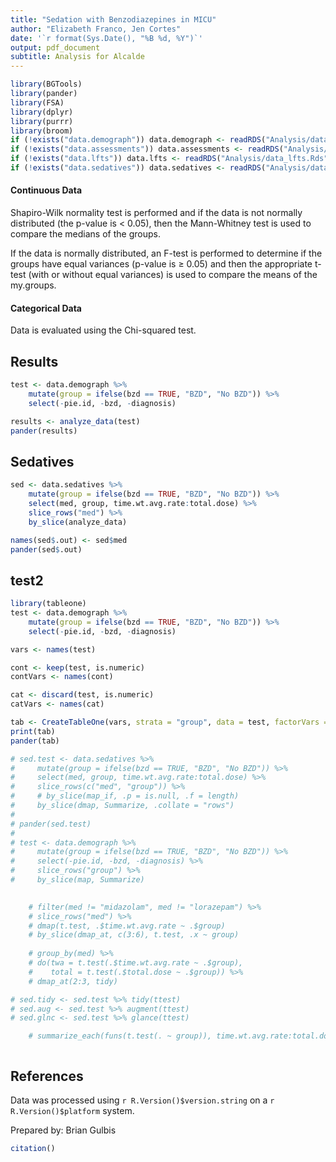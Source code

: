 ```yaml
---
title: "Sedation with Benzodiazepines in MICU"
author: "Elizabeth Franco, Jen Cortes"
date: '`r format(Sys.Date(), "%B %d, %Y")`'
output: pdf_document
subtitle: Analysis for Alcalde
---
```


```r
library(BGTools)
library(pander)
library(FSA)
library(dplyr)
library(purrr)
library(broom)
if (!exists("data.demograph")) data.demograph <- readRDS("Analysis/data_demograph.Rds")
if (!exists("data.assessments")) data.assessments <- readRDS("Analysis/data_assessments.Rds")
if (!exists("data.lfts")) data.lfts <- readRDS("Analysis/data_lfts.Rds")
if (!exists("data.sedatives")) data.sedatives <- readRDS("Analysis/data_sedatives.Rds")
```

#### Continuous Data

Shapiro-Wilk normality test is performed and if the data is not normally distributed (the p-value is < 0.05), then the Mann-Whitney test is used to compare the medians of the groups.

If the data is normally distributed, an F-test is performed to determine if the groups have equal variances (p-value is $\ge$ 0.05) and then the appropriate t-test (with or without equal variances) is used to compare the means of the my.groups.

#### Categorical Data

Data is evaluated using the Chi-squared test. 

## Results

```r
test <- data.demograph %>%
    mutate(group = ifelse(bzd == TRUE, "BZD", "No BZD")) %>%
    select(-pie.id, -bzd, -diagnosis)

results <- analyze_data(test)
pander(results)
```

## Sedatives

```r
sed <- data.sedatives %>% 
    mutate(group = ifelse(bzd == TRUE, "BZD", "No BZD")) %>%
    select(med, group, time.wt.avg.rate:total.dose) %>%
    slice_rows("med") %>%
    by_slice(analyze_data)

names(sed$.out) <- sed$med
pander(sed$.out)
```

## test2

```r
library(tableone)
test <- data.demograph %>%
    mutate(group = ifelse(bzd == TRUE, "BZD", "No BZD")) %>%
    select(-pie.id, -bzd, -diagnosis)

vars <- names(test)

cont <- keep(test, is.numeric)
contVars <- names(cont)

cat <- discard(test, is.numeric)
catVars <- names(cat)

tab <- CreateTableOne(vars, strata = "group", data = test, factorVars = catVars)
print(tab)
pander(tab)
```


```r
# sed.test <- data.sedatives %>% 
#     mutate(group = ifelse(bzd == TRUE, "BZD", "No BZD")) %>%
#     select(med, group, time.wt.avg.rate:total.dose) %>%
#     slice_rows(c("med", "group")) %>%
#     # by_slice(map_if, .p = is.null, .f = length)
#     by_slice(dmap, Summarize, .collate = "rows")
# 
# pander(sed.test)
# 
# test <- data.demograph %>%
#     mutate(group = ifelse(bzd == TRUE, "BZD", "No BZD")) %>%
#     select(-pie.id, -bzd, -diagnosis) %>%
#     slice_rows("group") %>%
#     by_slice(map, Summarize)

    
    # filter(med != "midazolam", med != "lorazepam") %>%
    # slice_rows("med") %>%
    # dmap(t.test, .$time.wt.avg.rate ~ .$group)
    # by_slice(dmap_at, c(3:6), t.test, .x ~ group)
    
    # group_by(med) %>%
    # do(twa = t.test(.$time.wt.avg.rate ~ .$group),
    #    total = t.test(.$total.dose ~ .$group)) %>%
    # dmap_at(2:3, tidy)

# sed.tidy <- sed.test %>% tidy(ttest)
# sed.aug <- sed.test %>% augment(ttest)
# sed.glnc <- sed.test %>% glance(ttest)

    # summarize_each(funs(t.test(. ~ group)), time.wt.avg.rate:total.dose)



```

## References

Data was processed using `r R.Version()$version.string` on a `r R.Version()$platform` system.

Prepared by: Brian Gulbis

```r
citation()
```
